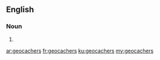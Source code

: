 ==English==

===Noun===
{{head|en|noun plural form}}

# {{plural of|geocacher|lang=en}}

[[ar:geocachers]]
[[fr:geocachers]]
[[ku:geocachers]]
[[my:geocachers]]